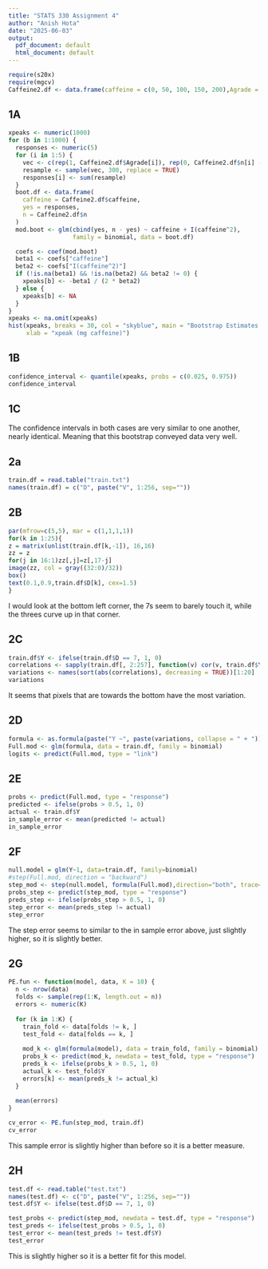 ```yaml
---
title: "STATS 330 Assignment 4"
author: "Anish Hota"
date: "2025-06-03"
output:
  pdf_document: default
  html_document: default
---
```


```r
require(s20x)
require(mgcv)
Caffeine2.df <- data.frame(caffeine = c(0, 50, 100, 150, 200),Agrade = c(109, 155, 175, 158, 103),n = rep(300, 5))
```

## 1A
```r
xpeaks <- numeric(1000)
for (b in 1:1000) {
  responses <- numeric(5)
  for (i in 1:5) {
    vec <- c(rep(1, Caffeine2.df$Agrade[i]), rep(0, Caffeine2.df$n[i] - Caffeine2.df$Agrade[i]))
    resample <- sample(vec, 300, replace = TRUE)
    responses[i] <- sum(resample)
  }
  boot.df <- data.frame(
    caffeine = Caffeine2.df$caffeine,
    yes = responses,
    n = Caffeine2.df$n
  )
  mod.boot <- glm(cbind(yes, n - yes) ~ caffeine + I(caffeine^2),
                  family = binomial, data = boot.df)

  coefs <- coef(mod.boot)
  beta1 <- coefs["caffeine"]
  beta2 <- coefs["I(caffeine^2)"]
  if (!is.na(beta1) && !is.na(beta2) && beta2 != 0) {
    xpeaks[b] <- -beta1 / (2 * beta2)
  } else {
    xpeaks[b] <- NA
  }
}
xpeaks <- na.omit(xpeaks)
hist(xpeaks, breaks = 30, col = "skyblue", main = "Bootstrap Estimates of xpeak",
     xlab = "xpeak (mg caffeine)")
```
## 1B
```r
confidence_interval <- quantile(xpeaks, probs = c(0.025, 0.975))
confidence_interval
```

## 1C
The confidence intervals in both cases are very similar to one another, nearly identical. Meaning that this bootstrap conveyed data very well.

## 2a
```r
train.df = read.table("train.txt")
names(train.df) = c("D", paste("V", 1:256, sep=""))
```

## 2B
```r
par(mfrow=c(5,5), mar = c(1,1,1,1))
for(k in 1:25){
z = matrix(unlist(train.df[k,-1]), 16,16)
zz = z
for(j in 16:1)zz[,j]=z[,17-j]
image(zz, col = gray((32:0)/32))
box()
text(0.1,0.9,train.df$D[k], cex=1.5)
}
```
I would look at the bottom left corner, the 7s seem to barely touch it, while the threes curve up in that corner.

## 2C
```r
train.df$Y <- ifelse(train.df$D == 7, 1, 0)
correlations <- sapply(train.df[, 2:257], function(v) cor(v, train.df$Y))
variations <- names(sort(abs(correlations), decreasing = TRUE))[1:20]
variations
```
It seems that pixels that are towards the bottom have the most variation.

## 2D
```r
formula <- as.formula(paste("Y ~", paste(variations, collapse = " + ")))
Full.mod <- glm(formula, data = train.df, family = binomial)
logits <- predict(Full.mod, type = "link")
```

## 2E
```r
probs <- predict(Full.mod, type = "response")
predicted <- ifelse(probs > 0.5, 1, 0)
actual <- train.df$Y
in_sample_error <- mean(predicted != actual)
in_sample_error
```

## 2F
```r
null.model = glm(Y~1, data=train.df, family=binomial)
#step(Full.mod, direction = "backward")
step_mod <- step(null.model, formula(Full.mod),direction="both", trace=0)
probs_step <- predict(step_mod, type = "response")
preds_step <- ifelse(probs_step > 0.5, 1, 0)
step_error <- mean(preds_step != actual)
step_error
```
The step error seems to similar to the in sample error above, just slightly higher, so it is slightly better.

## 2G
```r
PE.fun <- function(model, data, K = 10) {
  n <- nrow(data)
  folds <- sample(rep(1:K, length.out = n))
  errors <- numeric(K)
  
  for (k in 1:K) {
    train_fold <- data[folds != k, ]
    test_fold <- data[folds == k, ]
    
    mod_k <- glm(formula(model), data = train_fold, family = binomial)
    probs_k <- predict(mod_k, newdata = test_fold, type = "response")
    preds_k <- ifelse(probs_k > 0.5, 1, 0)
    actual_k <- test_fold$Y
    errors[k] <- mean(preds_k != actual_k)
  }
  
  mean(errors)
}

cv_error <- PE.fun(step_mod, train.df)
cv_error
```
This sample error is slightly higher than before so it is a better measure.

## 2H
```r
test.df <- read.table("test.txt")
names(test.df) <- c("D", paste("V", 1:256, sep=""))
test.df$Y <- ifelse(test.df$D == 7, 1, 0)

test_probs <- predict(step_mod, newdata = test.df, type = "response")
test_preds <- ifelse(test_probs > 0.5, 1, 0)
test_error <- mean(test_preds != test.df$Y)
test_error
```
This is slightly higher so it is a better fit for this model.
